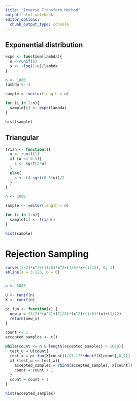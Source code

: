 ```yaml
---
title: "Inverse Transform Method"
output: html_notebook
editor_options: 
  chunk_output_type: console
---
```


## Exponential distribution

```r
expo <- function(lambda){
  u <-runif(1)
  s <- -log(1-u)/lambda
}
```

```r
n <- 1000
lambda <- 3

sample <- vector(length = n)

for (i in 1:n){
  sample[i] <- expo(lambda)
}

hist(sample)

```

## Triangular

```r
trian <- function(){
  u <- runif(1)
  if (u <= 0.5){
    s <- sqrt(2*u)
  }
  else{
    s <- (4-sqrt(8-8*u))/2
  }
}
```

```r
n <- 1000

sample <- vector(length = n)

for (i in 1:n){
  sample[i] <- trian()
}

hist(sample)
```

# Rejection Sampling

```r
curve((3/2)*x^3+(11/8)*x^2+(1/6)*x+(1/12), 0, 1)
abline(a = 3.125, b = 0)


n <- 5000

U <- runif(n)
X <- runif(n)

pi_fun <- function(x) {
  new_x = (3/2)*(x^3)+(11/8)*(x^2)+(1/6)*(x)+(1/12)
  return(new_x)
}

count <- 1
accepted_samples <- c()

while(count <= n & length(accepted_samples) < 1000){
  test_u = U[count]
  test_x = pi_fun(X[count])/(3.125*dunif(X[count],0,1))
  if (test_u <= test_x){
    accepted_samples = rbind(accepted_samples, X[count])
    count = count + 1
  }
  count = count + 1
}

hist(accepted_samples)

```


